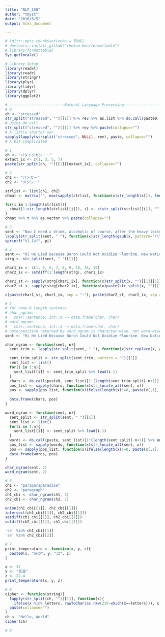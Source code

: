 ```yaml
---
title: "NLP_100"
author: "tmyst"
date: "2016/6/5"
output: html_document

---
```


```r
# knitr::opts_chunk$set(echo = TRUE)
# devtools::install_github("renkun-ken/formattable")
# library(formattable)
Sys.getlocale()
```

```r
# Library Setup
library(readxl)
library(readr)
library(stringr)
library(plyr)
library(tidyr)
library(dplyr)
library(ggplot2)
```


```r
# -------------------------Natural Language Processing-------------------------
# 0
ch <- "stressed"
str_split("stressed", "")[[1]] %>% rev %>% as.list %>% do.call(paste0, .)
# Using do.call
str_split("stressed", "")[[1]] %>% rev %>% paste(collapse="")
# A little shorter ver.
sapply(lapply(strsplit("stressed", NULL), rev), paste, collapse="")
# A bit complicated
```

```r
# 1
ch <- "パタトクカシーー"
extact_ix <- c(1, 3, 5, 7)
paste(str_split(ch, "")[[1]][extact_ix], collapse="")
```

```r
# 2
ch1 <- "パトカー"
ch2 <- "タクシー"

strlist <- list(ch1, ch2)
chmat <- matrix("", max(sapply(strlist, function(x)str_length(x))), length(strlist))

for(i in 1:length(strlist)){
  chmat[1:str_length(strlist[[i]]), i] <- c(str_split(strlist[[i]], ""))[[1]]
}
chmat %>% t %>% as.vector %>% paste(collapse="")

```

```r
# 3
sent <- "Now I need a drink, alcoholic of course, after the heavy lectures involving quantum mechanics."
lapply(str_split(sent, " "), function(x)str_length(gsub(x, pattern="(\\.|\\,)", replacement="", perl=T)))[[1]]
sprintf("%1.14f", pi)

```


```r
# 4
sent <- "Hi He Lied Because Boron Could Not Oxidize Fluorine. New Nations Might Also Sign Peace Security Clause. Arthur King Can."
strg <- str_split(sent, " ")[[1]]

char1_ix <- c(1, 5, 6, 7, 8, 9, 15, 16, 19)
char2_ix <- setdiff(1:length(strg), char1_ix)

char1_st <- sapply(strg[char1_ix], function(x)str_split(x, "")[[1]][1])
char2_st <- sapply(strg[char2_ix], function(x)paste(str_split(x, "")[[1]][1:2], collapse=""))

c(paste(char1_st, char1_ix, sep = ":"), paste(char2_st, char2_ix, sep = ":")) %>% sort

```

```r
# 5
# for none-0 length sentence
# char_ngram:
#   char::sentence, int::n -> data.frame(char, char)
# word_ngram:
#   char::sentence, int::n -> data.frame(char, char)
# note:position returned by word_ngram is character-wise, not word-wise
sent <- "Hi He Lied Because Boron Could Not Oxidize Fluorine. New Nations Might Also Sign Peace Security Clause. Arthur King Can."

char_ngram <- function(sent, n){
  sent_trim <- lapply(str_split(sent, " "), function(x)str_replace(x, pattern="(\\s)", replacement=""))[[1]] %>% paste(collapse="")

  sent_trim_split <- str_split(sent_trim, pattern = "")[[1]]
  sent_list <- list()
  for(i in 1:n){
    sent_list[[i]] <- sent_trim_split %>% lead(i-1)
  }
  chars <- do.call(paste0, sent_list)[1:(length(sent_trim_split)-n+1)] %>% unique
  pos_list <- sapply(chars, function(x)str_locate_all(sent, x))
  pos <- sapply(pos_list, function(x)ifelse(length(x)!=0, paste(x[,1], collapse=", "), NA))
  
  data.frame(chars, pos)
}

word_ngram <- function(sent, n){
  sent_split <- str_split(sent, " ")[[1]]
  sent_list <- list()
  for(i in 1:n){
    sent_list[[i]] <- sent_split %>% lead(i-1)
  }
  words <- do.call(paste, sent_list)[1:(length(sent_split)-n+1)] %>% unique
  pos_list <- sapply(words, function(x)str_locate_all(sent, x))
  pos <- sapply(pos_list, function(x)ifelse(length(x)!=0, paste(x[,1], collapse=", "), NA))
  data.frame(words, pos)
}

char_ngram(sent, 2)
word_ngram(sent, 2)

```

```r
# 6
ch1 <- "paraparaparadise"
ch2 <- "paragraph"
ch1_cbi <- char_ngram(ch1, 2)
ch2_cbi <- char_ngram(ch2, 2)

union(ch1_cbi[[1]], ch2_cbi[[1]])
intersect(ch1_cbi[[1]], ch2_cbi[[1]])
setdiff(ch1_cbi[[1]], ch2_cbi[[1]])
setdiff(ch2_cbi[[1]], ch1_cbi[[1]])

'se' %in% ch1_cbi[[1]]
'se' %in% ch2_cbi[[2]]
```


```r
# 7
print_temperature <- function(x, y, z){
  paste0(x, "時の", y, "は", z)
}

x <- 12
y <- "気温"
z <- 22.4
print_temperature(x, y, z)

```


```r
# 8
cipher <- function(string){
  lapply(str_split(ch, "")[[1]], function(x){
    ifelse(x %in% letters, rawToChar(as.raw(219-which(x==letters))), x)}) %>% 
  paste(collapse="")
}
ch <- "Hello, World"
cipher(ch)

```


```r
# 9

```


